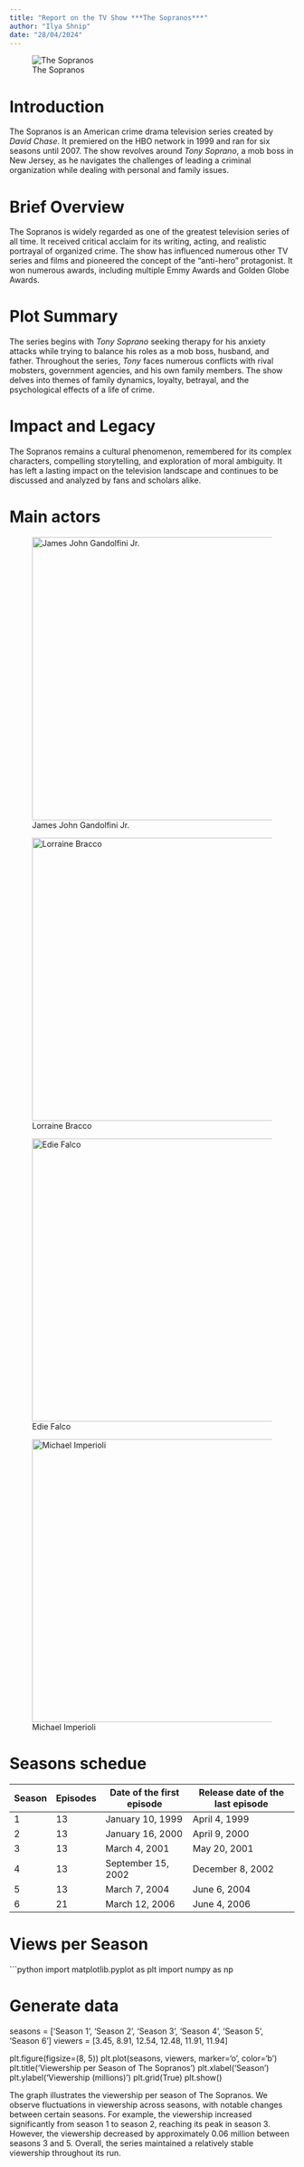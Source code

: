 ```yaml
---
title: "Report on the TV Show ***The Sopranos***"
author: "Ilya Shnip"
date: "28/04/2024"
---
```


![The Sopranos](the-sopranos-25th-anniversary-ka.jpg.avif)

# **Introduction**

The Sopranos is an American crime drama television series created by *David Chase*. 
It premiered on the HBO network in 1999 and ran for six seasons until 2007.
The show revolves around *Tony Soprano*, a mob boss in New Jersey, as he navigates 
the challenges of leading a criminal organization while dealing with personal 
and family issues.

# **Brief Overview**

The Sopranos is widely regarded as one of the greatest television series of all time. 
It received critical acclaim for its writing, acting, and realistic portrayal of 
organized crime. The show has influenced numerous other TV series and films and 
pioneered the concept of the "anti-hero" protagonist. 
It won numerous awards, including multiple Emmy Awards and Golden Globe Awards.

# **Plot Summary**

The series begins with *Tony Soprano* seeking therapy for his anxiety attacks 
while trying to balance his roles as a mob boss, husband, and father. 
Throughout the series, *Tony* faces numerous conflicts with rival mobsters, 
government agencies, and his own family members. 
The show delves into themes of family dynamics, loyalty, betrayal, and the 
psychological effects of a life of crime.

# **Impact and Legacy**

The Sopranos remains a cultural phenomenon, remembered for its complex characters, 
compelling storytelling, and exploration of moral ambiguity. 
It has left a lasting impact on the television landscape and continues to be 
discussed and analyzed by fans and scholars alike.

# **Main actors**

::: {layout="[[1,1], [1,1]]"}
![James John Gandolfini Jr.](James_Gandolfini_@_Toronto_International_Film_Festival_2011.jpg){width="500" height="500"}

![Lorraine Bracco](Lorraine_Bracco.jpg){width="500" height="500"}

![Edie Falco](440px-Edie_Falco_2010.jpg){width="500" height="500"}

![Michael Imperioli](Chris_Moltisanti.jpg){width="500" height="500"}
:::

# **Seasons schedue**

| Season | Episodes | Date of the first episode | Release date of the last episode |
|--------|----------|---------------------------|----------------------------------|
| 1      | 13       | January 10, 1999          | April 4, 1999                    |
| 2      | 13       | January 16, 2000          | April 9, 2000                    |
| 3      | 13       | March 4, 2001             | May 20, 2001                     |
| 4      | 13       | September 15, 2002        | December 8, 2002                 |
| 5      | 13       | March 7, 2004             | June 6, 2004                     |
| 6      | 21       | March 12, 2006            | June 4, 2006                     |



# **Views per Season**

```python
import matplotlib.pyplot as plt
import numpy as np

# Generate data
seasons = ['Season 1', 'Season 2', 'Season 3', 'Season 4', 'Season 5', 'Season 6']
viewers = [3.45, 8.91, 12.54, 12.48, 11.91, 11.94]

plt.figure(figsize=(8, 5))
plt.plot(seasons, viewers, marker='o', color='b')
plt.title('Viewership per Season of The Sopranos')
plt.xlabel('Season')
plt.ylabel('Viewership (millions)')
plt.grid(True)
plt.show()

The graph illustrates the viewership per season of The Sopranos. We observe fluctuations in viewership across seasons, with notable changes between certain seasons. For example, the viewership increased significantly from season 1 to season 2, reaching its peak in season 3. However, the viewership decreased by approximately 0.06 million between seasons 3 and 5. Overall, the series maintained a relatively stable viewership throughout its run.
